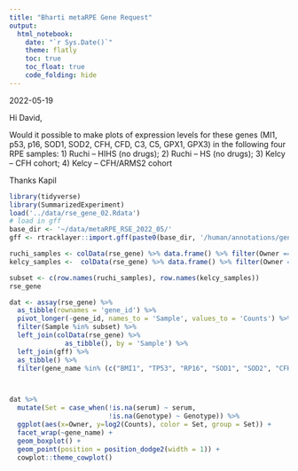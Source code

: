 ```yaml
---
title: "Bharti metaRPE Gene Request"
output: 
  html_notebook:
    date: "`r Sys.Date()`"
    theme: flatly
    toc: true
    toc_float: true
    code_folding: hide
---
```


2022-05-19

Hi David,
 
Would it possible to make plots of expression levels for these genes (MI1, p53, p16, SOD1, SOD2, CFH, CFD, C3, C5, GPX1, GPX3) in the following four RPE samples: 1) Ruchi – HIHS (no drugs); 2) Ruchi – HS (no drugs); 3) Kelcy – CFH cohort; 4) Kelcy – CFH/ARMS2 cohort
 
Thanks
Kapil


```r
library(tidyverse)
library(SummarizedExperiment)
load('../data/rse_gene_02.Rdata')
# load in gff
base_dir <- '~/data/metaRPE_RSE_2022_05/'
gff <- rtracklayer::import.gff(paste0(base_dir, '/human/annotations/gene_sums/human.gene_sums.G029.gtf.gz')) %>% as_tibble()

ruchi_samples <- colData(rse_gene) %>% data.frame() %>% filter(Owner == 'ruchi', DrugSimple == 'None', serum %in% c('HIHS','HS'))
kelcy_samples <-  colData(rse_gene) %>% data.frame() %>% filter(Owner == 'kelcy')

subset <- c(row.names(ruchi_samples), row.names(kelcy_samples))
rse_gene

dat <- assay(rse_gene) %>% 
  as_tibble(rownames = 'gene_id') %>% 
  pivot_longer(-gene_id, names_to = 'Sample', values_to = 'Counts') %>% 
  filter(Sample %in% subset) %>% 
  left_join(colData(rse_gene) %>% 
              as_tibble(), by = 'Sample') %>% 
  left_join(gff) %>% 
  as_tibble() %>% 
  filter(gene_name %in% (c("BMI1", "TP53", "RP16", "SOD1", "SOD2", "CFH", "CFD", "C3", "C5", "GPX1", "GPX3")))



dat %>% 
  mutate(Set = case_when(!is.na(serum) ~ serum,
                         !is.na(Genotype) ~ Genotype)) %>% 
  ggplot(aes(x=Owner, y=log2(Counts), color = Set, group = Set)) + 
  facet_wrap(~gene_name) + 
  geom_boxplot() + 
  geom_point(position = position_dodge2(width = 1)) +
  cowplot::theme_cowplot()


```
